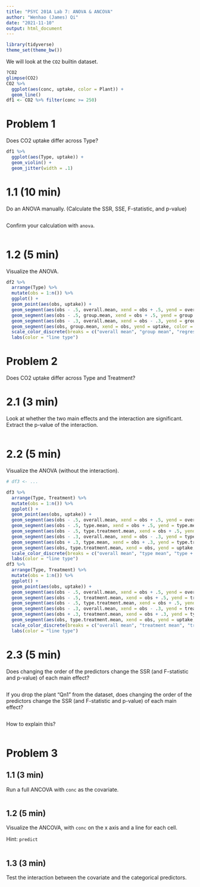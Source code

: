 ```yaml
---
title: "PSYC 201A Lab 7: ANOVA & ANCOVA"
author: "Wenhao (James) Qi"
date: "2021-11-10"
output: html_document
---
```

  
```r
library(tidyverse)
theme_set(theme_bw())
```

We will look at the `CO2` builtin dataset.

```r
?CO2
glimpse(CO2)
CO2 %>%
  ggplot(aes(conc, uptake, color = Plant)) +
  geom_line()
df1 <- CO2 %>% filter(conc >= 250)
```

# Problem 1

Does CO2 uptake differ across Type?

```r
df1 %>%
  ggplot(aes(Type, uptake)) +
  geom_violin() +
  geom_jitter(width = .1)
```

# 1.1 (10 min)

Do an ANOVA manually.  (Calculate the SSR, SSE, F-statistic, and p-value)

```r

```

Confirm your calculation with `anova`.

```r

```

# 1.2 (5 min)

Visualize the ANOVA.

```r
df2 %>%
  arrange(Type) %>%
  mutate(obs = 1:n()) %>%
  ggplot() +
  geom_point(aes(obs, uptake)) +
  geom_segment(aes(obs - .5, overall.mean, xend = obs + .5, yend = overall.mean, color = "overall mean"), size = 1) +
  geom_segment(aes(obs - .5, group.mean, xend = obs + .5, yend = group.mean, color = "group mean"), size = 1) +
  geom_segment(aes(obs - .3, overall.mean, xend = obs - .3, yend = group.mean, color = "regression")) +
  geom_segment(aes(obs, group.mean, xend = obs, yend = uptake, color = "error")) +
  scale_color_discrete(breaks = c("overall mean", "group mean", "regression", "error")) +
  labs(color = "line type")
```

# Problem 2

Does CO2 uptake differ across Type and Treatment?

# 2.1 (3 min)

Look at whether the two main effects and the interaction are significant. Extract the p-value of the interaction.

```r

```

# 2.2 (5 min)

Visualize the ANOVA (without the interaction).

```r
# df3 <- ...

df3 %>%
  arrange(Type, Treatment) %>%
  mutate(obs = 1:n()) %>%
  ggplot() +
  geom_point(aes(obs, uptake)) +
  geom_segment(aes(obs - .5, overall.mean, xend = obs + .5, yend = overall.mean, color = "overall mean"), size = 1) +
  geom_segment(aes(obs - .5, type.mean, xend = obs + .5, yend = type.mean, color = "type mean"), size = 1) +
  geom_segment(aes(obs - .5, type.treatment.mean, xend = obs + .5, yend = type.treatment.mean, color = "type + treatment mean"), size = 1) +
  geom_segment(aes(obs - .3, overall.mean, xend = obs - .3, yend = type.mean, color = "regression type")) +
  geom_segment(aes(obs + .3, type.mean, xend = obs + .3, yend = type.treatment.mean, color = "regression treatment")) +
  geom_segment(aes(obs, type.treatment.mean, xend = obs, yend = uptake, color = "error")) +
  scale_color_discrete(breaks = c("overall mean", "type mean", "type + treatment mean", "regression type", "regression treatment", "error")) +
  labs(color = "line type")
df3 %>%
  arrange(Type, Treatment) %>%
  mutate(obs = 1:n()) %>%
  ggplot() +
  geom_point(aes(obs, uptake)) +
  geom_segment(aes(obs - .5, overall.mean, xend = obs + .5, yend = overall.mean, color = "overall mean"), size = 1) +
  geom_segment(aes(obs - .5, treatment.mean, xend = obs + .5, yend = treatment.mean, color = "treatment mean"), size = 1) +
  geom_segment(aes(obs - .5, type.treatment.mean, xend = obs + .5, yend = type.treatment.mean, color = "treatment + type mean"), size = 1) +
  geom_segment(aes(obs - .3, overall.mean, xend = obs - .3, yend = treatment.mean, color = "regression treatment")) +
  geom_segment(aes(obs + .3, treatment.mean, xend = obs + .3, yend = type.treatment.mean, color = "regression type")) +
  geom_segment(aes(obs, type.treatment.mean, xend = obs, yend = uptake, color = "error")) +
  scale_color_discrete(breaks = c("overall mean", "treatment mean", "treatment + type mean", "regression treatment", "regression type", "error")) +
  labs(color = "line type")
```

# 2.3 (5 min)

Does changing the order of the predictors change the SSR (and F-statistic and p-value) of each main effect?

```r

```

If you drop the plant "Qn1" from the dataset, does changing the order of the predictors change the SSR (and F-statistic and p-value) of each main effect?

```r

```

How to explain this?

```r

```

# Problem 3

## 1.1 (3 min)

Run a full ANCOVA with `conc` as the covariate.

```r

```

## 1.2 (5 min)

Visualize the ANCOVA, with `conc` on the x axis and a line for each cell.

Hint: `predict`

```r

```

## 1.3 (3 min)

Test the interaction between the covariate and the categorical predictors.

```r

```
